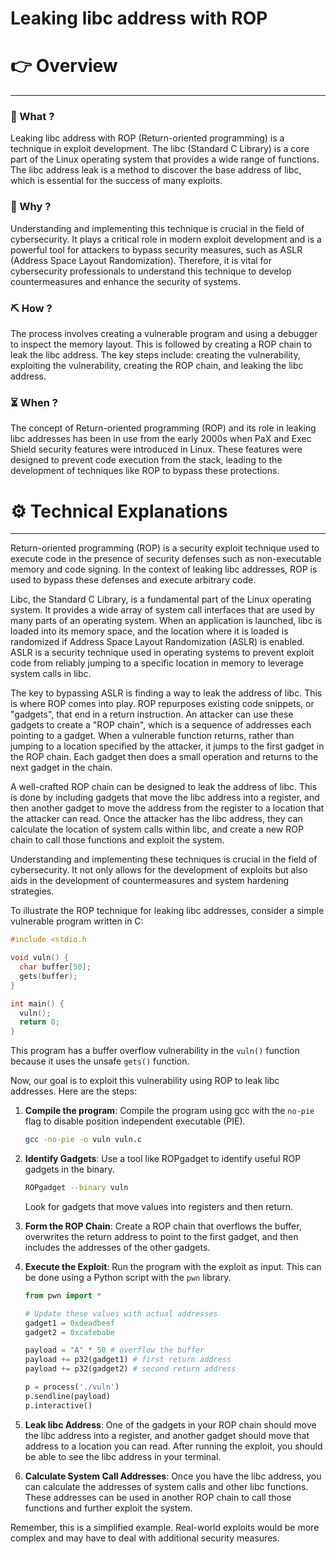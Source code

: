 # Leaking libc address with ROP


# 👉 Overview

---

### 👀 What ?

Leaking libc address with ROP (Return-oriented programming) is a technique in exploit development. The libc (Standard C Library) is a core part of the Linux operating system that provides a wide range of functions. The libc address leak is a method to discover the base address of libc, which is essential for the success of many exploits.


### 🧐 Why ?

Understanding and implementing this technique is crucial in the field of cybersecurity. It plays a critical role in modern exploit development and is a powerful tool for attackers to bypass security measures, such as ASLR (Address Space Layout Randomization). Therefore, it is vital for cybersecurity professionals to understand this technique to develop countermeasures and enhance the security of systems.


### ⛏️ How ?

The process involves creating a vulnerable program and using a debugger to inspect the memory layout. This is followed by creating a ROP chain to leak the libc address. The key steps include: creating the vulnerability, exploiting the vulnerability, creating the ROP chain, and leaking the libc address.


### ⏳ When ?

The concept of Return-oriented programming (ROP) and its role in leaking libc addresses has been in use from the early 2000s when PaX and Exec Shield security features were introduced in Linux. These features were designed to prevent code execution from the stack, leading to the development of techniques like ROP to bypass these protections.


# ⚙️ Technical Explanations

---

Return-oriented programming (ROP) is a security exploit technique used to execute code in the presence of security defenses such as non-executable memory and code signing. In the context of leaking libc addresses, ROP is used to bypass these defenses and execute arbitrary code.

Libc, the Standard C Library, is a fundamental part of the Linux operating system. It provides a wide array of system call interfaces that are used by many parts of an operating system. When an application is launched, libc is loaded into its memory space, and the location where it is loaded is randomized if Address Space Layout Randomization (ASLR) is enabled. ASLR is a security technique used in operating systems to prevent exploit code from reliably jumping to a specific location in memory to leverage system calls in libc.

The key to bypassing ASLR is finding a way to leak the address of libc. This is where ROP comes into play. ROP repurposes existing code snippets, or "gadgets", that end in a return instruction. An attacker can use these gadgets to create a "ROP chain", which is a sequence of addresses each pointing to a gadget. When a vulnerable function returns, rather than jumping to a location specified by the attacker, it jumps to the first gadget in the ROP chain. Each gadget then does a small operation and returns to the next gadget in the chain.

A well-crafted ROP chain can be designed to leak the address of libc. This is done by including gadgets that move the libc address into a register, and then another gadget to move the address from the register to a location that the attacker can read. Once the attacker has the libc address, they can calculate the location of system calls within libc, and create a new ROP chain to call those functions and exploit the system.

Understanding and implementing these techniques is crucial in the field of cybersecurity. It not only allows for the development of exploits but also aids in the development of countermeasures and system hardening strategies.

To illustrate the ROP technique for leaking libc addresses, consider a simple vulnerable program written in C:

```c
#include <stdio.h

void vuln() {
  char buffer[50];
  gets(buffer);
}

int main() {
  vuln();
  return 0;
}

```

This program has a buffer overflow vulnerability in the `vuln()` function because it uses the unsafe `gets()` function.

Now, our goal is to exploit this vulnerability using ROP to leak libc addresses. Here are the steps:

1. **Compile the program**: Compile the program using gcc with the `no-pie` flag to disable position independent executable (PIE).
    
    ```bash
    gcc -no-pie -o vuln vuln.c
    
    ```
    
2. **Identify Gadgets**: Use a tool like ROPgadget to identify useful ROP gadgets in the binary.
    
    ```bash
    ROPgadget --binary vuln
    
    ```
    
    Look for gadgets that move values into registers and then return.
    
3. **Form the ROP Chain**: Create a ROP chain that overflows the buffer, overwrites the return address to point to the first gadget, and then includes the addresses of the other gadgets.
4. **Execute the Exploit**: Run the program with the exploit as input. This can be done using a Python script with the `pwn` library.
    
    ```python
    from pwn import *
    
    # Update these values with actual addresses
    gadget1 = 0xdeadbeef
    gadget2 = 0xcafebabe
    
    payload = "A" * 50 # overflow the buffer
    payload += p32(gadget1) # first return address
    payload += p32(gadget2) # second return address
    
    p = process('./vuln')
    p.sendline(payload)
    p.interactive()
    
    ```
    
5. **Leak libc Address**: One of the gadgets in your ROP chain should move the libc address into a register, and another gadget should move that address to a location you can read. After running the exploit, you should be able to see the libc address in your terminal.
6. **Calculate System Call Addresses**: Once you have the libc address, you can calculate the addresses of system calls and other libc functions. These addresses can be used in another ROP chain to call those functions and further exploit the system.

Remember, this is a simplified example. Real-world exploits would be more complex and may have to deal with additional security measures.
